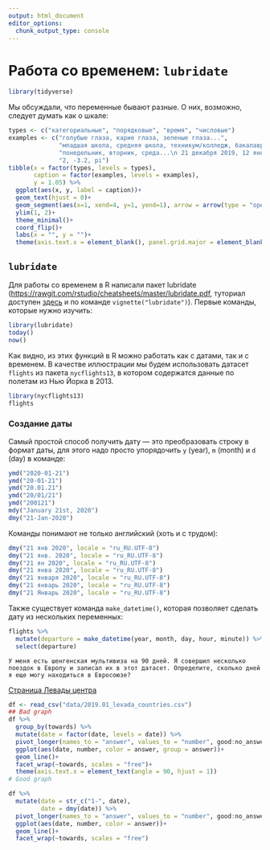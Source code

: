 ```yaml
---
output: html_document
editor_options: 
  chunk_output_type: console
---
```

# Работа со временем: `lubridate`

```r
library(tidyverse)
```


Мы обсуждали, что переменные бывают разные. О них, возможно, следует думать как о шкале:

```r
types <- c("категориальные", "порядковые", "время", "числовые")
examples <- c("голубые глаза, карие глаза, зеленые глаза...", 
              "младшая школа, средняя школа, техникум/колледж, бакалавриат...", 
              "понедельник, вторник, среда...\n 21 декабря 2019, 12 января 2020...", 
              "2, -3.2, pi")
tibble(x = factor(types, levels = types),
       caption = factor(examples, levels = examples),
       y = 1.05) %>% 
  ggplot(aes(x, y, label = caption))+
  geom_text(hjust = 0)+
  geom_segment(aes(x=1, xend=4, y=1, yend=1), arrow = arrow(type = "open", ends = "both", length = unit(0.1, "inches"))) +
  ylim(1, 2)+
  theme_minimal()+
  coord_flip()+
  labs(x = "", y = "")+
  theme(axis.text.x = element_blank(), panel.grid.major = element_blank(), panel.grid.minor = element_blank())
```


## `lubridate`

Для работы со временем в R написали пакет lubridate ([https://rawgit.com/rstudio/cheatsheets/master/lubridate.pdf](cheatsheet), туториал доступен [здесь](https://cran.r-project.org/web/packages/lubridate/vignettes/lubridate.html) и по команде `vignette("lubridate")`). Первые команды, которые нужно изучить:

```r
library(lubridate)
today()
now()
```

Как видно, из этих функций в R можно работать как с датами, так и с временем. В качестве иллюстрации мы будем использовать датасет `flights` из пакета `nycflights13`, в котором содержатся данные по полетам из Нью Йорка в 2013.

```r
library(nycflights13)
flights
```

### Создание даты

Самый простой способ получить дату --- это преобразовать строку в формат даты, для этого надо просто упорядочить `y` (year), `m` (month) и `d` (day) в команде:
```r
ymd("2020-01-21")
ymd("20-01-21")
ymd("20.01.21")
ymd("20/01/21")
ymd("200121")
mdy("January 21st, 2020")
dmy("21-Jan-2020")
```

Команды понимают не только английский (хоть и с трудом):
```r
dmy("21 янв 2020", locale = "ru_RU.UTF-8")
dmy("21 янв. 2020", locale = "ru_RU.UTF-8")
dmy("21 ян 2020", locale = "ru_RU.UTF-8")
dmy("21 янва 2020", locale = "ru_RU.UTF-8")
dmy("21 января 2020", locale = "ru_RU.UTF-8")
dmy("21 январь 2020", locale = "ru_RU.UTF-8")
dmy("21 Январь 2020", locale = "ru_RU.UTF-8")
```

Также существует команда `make_datetime()`, которая позволяет сделать дату из нескольких переменных:
```r
flights %>% 
  mutate(departure = make_datetime(year, month, day, hour, minute)) %>% 
  select(departure)
```


```block
У меня есть шенгенская мультивиза на 90 дней. Я совершил несколько поездок в Европу и записал их в этот датасет. Определите, сколько дней я еще могу находиться в Евросоюзе?
```




[Страница Левады центра](https://www.levada.ru/indikatory/otnoshenie-k-stranam/)

```r
df <- read_csv("data/2019.01_levada_countries.csv")
## Bad graph
df %>% 
  group_by(towards) %>% 
  mutate(date = factor(date, levels = date)) %>% 
  pivot_longer(names_to = "answer", values_to = "number", good:no_answer) %>% 
  ggplot(aes(date, number, color = answer, group = answer))+
  geom_line()+
  facet_wrap(~towards, scales = "free")+
  theme(axis.text.x = element_text(angle = 90, hjust = 1))
# Good graph

df %>% 
  mutate(date = str_c("1-", date),
         date = dmy(date)) %>% 
  pivot_longer(names_to = "answer", values_to = "number", good:no_answer) %>% 
  ggplot(aes(date, number, color = answer))+
  geom_line()+
  facet_wrap(~towards, scales = "free")
```
